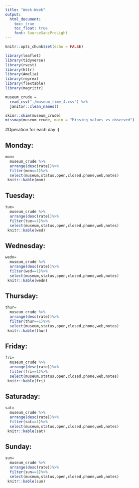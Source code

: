 ```yaml
---
title: "Week-Week"
output: 
  html_document:
    toc: true
    toc_float: true
    font: SourceSansProLight
---
```


```r
knitr::opts_chunk$set(echo = FALSE)

library(leaflet)
library(tidyverse)
library(rvest)
library(httr)
library(Amelia)
library(reprex)
library(flextable)
library(magrittr)

```

```r
museum_crude = 
  read_csv("./museum_time_4.csv") %>% 
  janitor::clean_names() 

skimr::skim(museum_crude)
missmap(museum_crude, main = "Missing values vs observed")
```


#Operation for each day :)

## Monday:
```r
mon=
  museum_crude %>%
  arrange(desc(rate))%>%
  filter(mon==1)%>%
  select(museum,status,open,closed,phone,web,notes)
 knitr::kable(mon)
```

## Tuesday:
```r
tue=
  museum_crude %>%
  arrange(desc(rate))%>%
  filter(tue==1)%>%
  select(museum,status,open,closed,phone,web,notes)
 knitr::kable(wed)
```


## Wednesday:

```r
wedn=
  museum_crude %>%
  arrange(desc(rate))%>%
  filter(wed==1)%>%
  select(museum,status,open,closed,phone,web,notes)
 knitr::kable(wedn)
```


## Thursday:
```r
thur=
  museum_crude %>%
  arrange(desc(rate))%>%
  filter(thur==1)%>%
  select(museum,status,open,closed,phone,web,notes)
 knitr::kable(thur)
```



## Friday:
```r
fri=
  museum_crude %>%
  arrange(desc(rate))%>%
  filter(fri==1)%>%
  select(museum,status,open,closed,phone,web,notes)
 knitr::kable(fri)
```









## Saturaday:
```r
sat=
  museum_crude %>%
  arrange(desc(rate))%>%
  filter(sat==1)%>%
  select(museum,status,open,closed,phone,web,notes)
 knitr::kable(sat)
```


## Sunday:

```r
sun=
  museum_crude %>%
  arrange(desc(rate))%>%
  filter(sun==1)%>%
  select(museum,status,open,closed,phone,web,notes)
 knitr::kable(sun)
```






